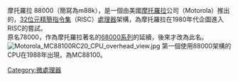 {{unreferenced|time=2011-11-06T10:53:15+00:00}}
摩托羅拉 88000（簡寫為m88k），是一個由美國[[摩托羅拉|摩托羅拉]]公司（Motorola）推出的，[[32位元|32位元]][[精簡指令集|精簡指令集]]（RISC）[[處理器|處理器]]架構，為摩托羅拉在1980年代企圖進入RISC的嘗試。<br>
原名78000，作為摩托羅拉著名的[[摩托羅拉_68000|68000系列]]的延續，後來才改為此名。<br>

[[Image:Motorola_MC88100RC20_CPU_overhead_view.jpg|thumb]]
第一個使用88000架構的CPU在1988年出現，為MC88100。

{{RISC-based processor architectures}}

[[Category:微處理器|Category:微處理器]]